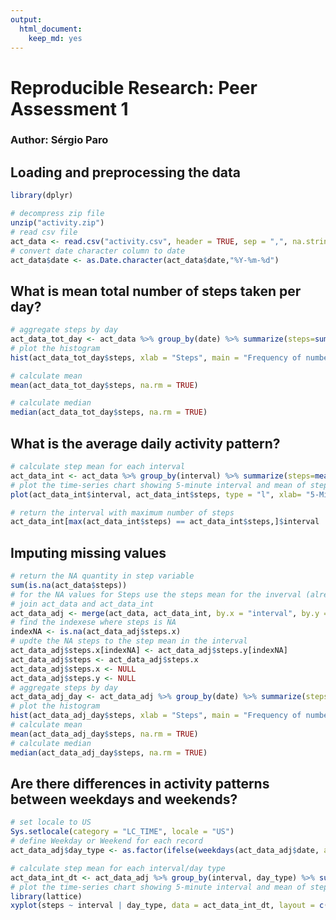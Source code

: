 ```yaml
---
output: 
  html_document: 
    keep_md: yes
---
```

# Reproducible Research: Peer Assessment 1 
### Author: Sérgio Paro



## Loading and preprocessing the data

```r
library(dplyr)

# decompress zip file
unzip("activity.zip")
# read csv file
act_data <- read.csv("activity.csv", header = TRUE, sep = ",", na.strings = "NA")
# convert date character column to date
act_data$date <- as.Date.character(act_data$date,"%Y-%m-%d")

```


## What is mean total number of steps taken per day?
```r
# aggregate steps by day
act_data_tot_day <- act_data %>% group_by(date) %>% summarize(steps=sum(steps))
# plot the histogram
hist(act_data_tot_day$steps, xlab = "Steps", main = "Frequency of number of steps taken per day")

# calculate mean
mean(act_data_tot_day$steps, na.rm = TRUE)

# calculate median
median(act_data_tot_day$steps, na.rm = TRUE)
```



## What is the average daily activity pattern?
```r
# calculate step mean for each interval
act_data_int <- act_data %>% group_by(interval) %>% summarize(steps=mean(steps, na.rm = TRUE))
# plot the time-series chart showing 5-minute interval and mean of steps.
plot(act_data_int$interval, act_data_int$steps, type = "l", xlab= "5-Minute Interval", ylab = "Steps (mean)", main = "Average daily activity pattern")

# return the interval with maximum number of steps
act_data_int[max(act_data_int$steps) == act_data_int$steps,]$interval
```



## Imputing missing values
```r
# return the NA quantity in step variable
sum(is.na(act_data$steps))
# for the NA values for Steps use the steps mean for the inverval (already calculated in act_data_int)
# join act_data and act_data_int
act_data_adj <- merge(act_data, act_data_int, by.x = "interval", by.y = "interval")
# find the indexese where steps is NA
indexNA <- is.na(act_data_adj$steps.x)
# updte the NA steps to the step mean in the interval
act_data_adj$steps.x[indexNA] <- act_data_adj$steps.y[indexNA]
act_data_adj$steps <- act_data_adj$steps.x
act_data_adj$steps.x <- NULL
act_data_adj$steps.y <- NULL
# aggregate steps by day
act_data_adj_day <- act_data_adj %>% group_by(date) %>% summarize(steps=sum(steps))
# plot the histogram
hist(act_data_adj_day$steps, xlab = "Steps", main = "Frequency of number of steps taken per day (NA adjusted)")
# calculate mean
mean(act_data_adj_day$steps, na.rm = TRUE)
# calculate median
median(act_data_adj_day$steps, na.rm = TRUE)
```


## Are there differences in activity patterns between weekdays and weekends?
```r
# set locale to US
Sys.setlocale(category = "LC_TIME", locale = "US")
# define Weekday or Weekend for each record
act_data_adj$day_type <- as.factor(ifelse(weekdays(act_data_adj$date, abbreviate = TRUE) %in% c("Sat","Sun"),"Weekend", "Weekday"))

# calculate step mean for each interval/day type
act_data_int_dt <- act_data_adj %>% group_by(interval, day_type) %>% summarize(steps=mean(steps, na.rm = TRUE))
# plot the time-series chart showing 5-minute interval and mean of steps per day type
library(lattice)
xyplot(steps ~ interval | day_type, data = act_data_int_dt, layout = c(1, 2), type = "l", xlab = "Interval", ylab = "Steps(mean)", main = "Activity patterns between weekdays and weekends")
```

